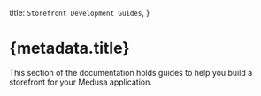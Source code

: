   title: `Storefront Development Guides`,
}

# {metadata.title}

This section of the documentation holds guides to help you build a storefront for your Medusa application.

<ChildDocs />
